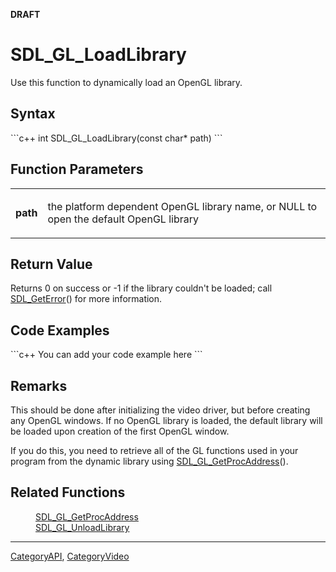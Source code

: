 <!-- pragma section-numbers off -->
<!-- pragma disable-camelcase -->
'''DRAFT'''

= SDL_GL_LoadLibrary =
Use this function to dynamically load an OpenGL library.


== Syntax ==
```c++
int SDL_GL_LoadLibrary(const char* path)
```

== Function Parameters ==
{|
|'''path'''
|the platform dependent OpenGL library name, or NULL to open the default OpenGL library
|}

== Return Value ==
Returns 0 on success or -1 if the library couldn't be loaded; call [[SDL_GetError]]() for more information.

== Code Examples ==
```c++
You can add your code example here
```

== Remarks ==
This should be done after initializing the video driver, but before creating any OpenGL windows. If no OpenGL library is loaded, the default library will be loaded upon creation of the first OpenGL window.

If you do this, you need to retrieve all of the GL functions used in your program from the dynamic library using [[SDL_GL_GetProcAddress]]().

== Related Functions ==
:[[SDL_GL_GetProcAddress]]
:[[SDL_GL_UnloadLibrary]]

----
[[CategoryAPI]], [[CategoryVideo]]

